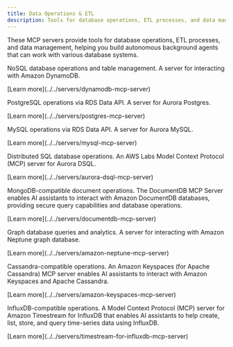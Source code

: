 ```yaml
---
title: Data Operations & ETL
description: Tools for database operations, ETL processes, and data management.
---
```



These MCP servers provide tools for database operations, ETL processes, and data management, helping you build autonomous background agents that can work with various database systems.

<CardGrid>
  <Card title="Amazon DynamoDB MCP Server" icon="seti:db">
    <div>
      <p>NoSQL database operations and table management. A server for interacting with Amazon DynamoDB.</p>
      <p class="tool-details">[Learn more](../../servers/dynamodb-mcp-server)</p>
      <Badge text="NoSQL" size="small"/>
    </div>
  </Card>
  
  <Card title="Amazon Aurora PostgreSQL MCP Server" icon="seti:db">
    <div>
      <p>PostgreSQL operations via RDS Data API. A server for Aurora Postgres.</p>
      <p class="tool-details">[Learn more](../../servers/postgres-mcp-server)</p>
      <Badge text="PostgreSQL" size="small"/>
    </div>
  </Card>
  
  <Card title="Amazon Aurora MySQL MCP Server" icon="seti:db">
    <div>
      <p>MySQL operations via RDS Data API. A server for Aurora MySQL.</p>
      <p class="tool-details">[Learn more](../../servers/mysql-mcp-server)</p>
      <Badge text="MySQL" size="small"/>
    </div>
  </Card>
  
  <Card title="Amazon Aurora DSQL MCP Server" icon="seti:db">
    <div>
      <p>Distributed SQL database operations. An AWS Labs Model Context Protocol (MCP) server for Aurora DSQL.</p>
      <p class="tool-details">[Learn more](../../servers/aurora-dsql-mcp-server)</p>
      <Badge text="DSQL" size="small"/>
    </div>
  </Card>
  
  <Card title="Amazon DocumentDB MCP Server" icon="seti:db">
    <div>
      <p>MongoDB-compatible document operations. The DocumentDB MCP Server enables AI assistants to interact with Amazon DocumentDB databases, providing secure query capabilities and database operations.</p>
      <p class="tool-details">[Learn more](../../servers/documentdb-mcp-server)</p>
      <Badge text="DocumentDB" size="small"/>
    </div>
  </Card>
  
  <Card title="Amazon Neptune MCP Server" icon="seti:db">
    <div>
      <p>Graph database queries and analytics. A server for interacting with Amazon Neptune graph database.</p>
      <p class="tool-details">[Learn more](../../servers/amazon-neptune-mcp-server)</p>
      <Badge text="Graph Database" size="small"/>
    </div>
  </Card>
  
  <Card title="Amazon Keyspaces MCP Server" icon="seti:db">
    <div>
      <p>Cassandra-compatible operations. An Amazon Keyspaces (for Apache Cassandra) MCP server enables AI assistants to interact with Amazon Keyspaces and Apache Cassandra.</p>
      <p class="tool-details">[Learn more](../../servers/amazon-keyspaces-mcp-server)</p>
      <Badge text="Cassandra" size="small"/>
    </div>
  </Card>
  
  <Card title="Amazon Timestream for InfluxDB MCP Server" icon="seti:db">
    <div>
      <p>InfluxDB-compatible operations. A Model Context Protocol (MCP) server for Amazon Timestream for InfluxDB that enables AI assistants to help create, list, store, and query time-series data using InfluxDB.</p>
      <p class="tool-details">[Learn more](../../servers/timestream-for-influxdb-mcp-server)</p>
      <Badge text="Time Series" size="small"/>
    </div>
  </Card>
</CardGrid>

